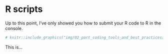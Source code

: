 # R scripts

Up to this point, I've only showed you how to submit your R code to R in the console.

```r
# knitr::include_graphics("img/02_part_coding_tools_and_best_practices/02_r_scripts/using_console.png")
```

This is...
